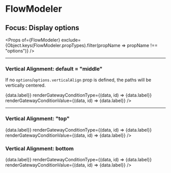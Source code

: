 

<Meta title='FlowModeler (options)' component={FlowModeler} />

# FlowModeler
## Focus: Display options

<Props of={FlowModeler} exclude={Object.keys(FlowModeler.propTypes).filter(propName => propName !== "options")} />

----

### Vertical Alignment: default = "middle"
If no `options`/`options.verticalAlign` prop is defined, the paths will be vertically centered.

<Preview>
    <Story name="verticalAlign: middle">
        <FlowModeler
            flow={{
                elements: {
                    "1": { data: { label: "First Node" }, nextElementId: "2" },
                    "2": { data: { label: "Second Node" }, nextElementId: "3" },
                    "3": { data: { label: "Condition" }, nextElements: [
                        { id: "4.1", conditionData: { label: "Fulfilled" } },
                        { id: "4.2", conditionData: { label: "Not fulfilled" } }] },
                    "4.1": { data: { label: "Optional Node 1" }, nextElementId: "5.1" },
                    "4.2": { data: { label: "Optional Node 2" }},
                    "5.1": { data: { label: "Last Node"}}
                },
                firstElementId: "1"
            }}
            renderContent={(data, id) => <span>{data.label}</span>}
            renderGatewayConditionType={(data, id) => <label>{data.label}</label>}
            renderGatewayConditionValue={(data, id) => <label>{data.label}</label>}
        />
    </Story>
</Preview>

----

### Vertical Alignment: "top"

<Preview>
    <Story name="verticalAlign: top">
        <FlowModeler
            flow={{
                elements: {
                    "1": { data: { label: "First Node" }, nextElementId: "2" },
                    "2": { data: { label: "Second Node" }, nextElementId: "3" },
                    "3": { data: { label: "Condition" }, nextElements: [
                        { id: "4.1", conditionData: { label: "Fulfilled" } },
                        { id: "4.2", conditionData: { label: "Not fulfilled" } }] },
                    "4.1": { data: { label: "Optional Node 1" }, nextElementId: "5.1" },
                    "4.2": { data: { label: "Optional Node 2" }},
                    "5.1": { data: { label: "Last Node"}}
                },
                firstElementId: "1"
            }}
            options={{ verticalAlign: "top" }}
            renderContent={(data, id) => <span>{data.label}</span>}
            renderGatewayConditionType={(data, id) => <label>{data.label}</label>}
            renderGatewayConditionValue={(data, id) => <label>{data.label}</label>}
        />
    </Story>
</Preview>

### Vertical Alignment: bottom

<Preview>
    <Story name="verticalAlign: bottom">
        <FlowModeler
            flow={{
                elements: {
                    "1": { data: { label: "First Node" }, nextElementId: "2" },
                    "2": { data: { label: "Second Node" }, nextElementId: "3" },
                    "3": { data: { label: "Condition" }, nextElements: [
                        { id: "4.1", conditionData: { label: "Fulfilled" } },
                        { id: "4.2", conditionData: { label: "Not fulfilled" } }] },
                    "4.1": { data: { label: "Optional Node 1" }, nextElementId: "5.1" },
                    "4.2": { data: { label: "Optional Node 2" }},
                    "5.1": { data: { label: "Last Node"}}
                },
                firstElementId: "1"
            }}
            options={{ verticalAlign: "bottom" }}
            renderContent={(data, id) => <span>{data.label}</span>}
            renderGatewayConditionType={(data, id) => <label>{data.label}</label>}
            renderGatewayConditionValue={(data, id) => <label>{data.label}</label>}
        />
    </Story>
</Preview>
